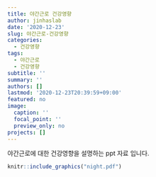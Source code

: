 ```yaml
---
title: 야간근로 건강영향
author: jinhaslab
date: '2020-12-23'
slug: 야간근로-건강영향
categories:
  - 건강영향
tags:
  - 야간근로
  - 건강영향
subtitle: ''
summary: ''
authors: []
lastmod: '2020-12-23T20:39:59+09:00'
featured: no
image:
  caption: ''
  focal_point: ''
  preview_only: no
projects: []
---
```


 야간근로에 대한 건강영향을 설명하는 ppt 자료 입니다. 
 
```r
knitr::include_graphics("night.pdf")
```



